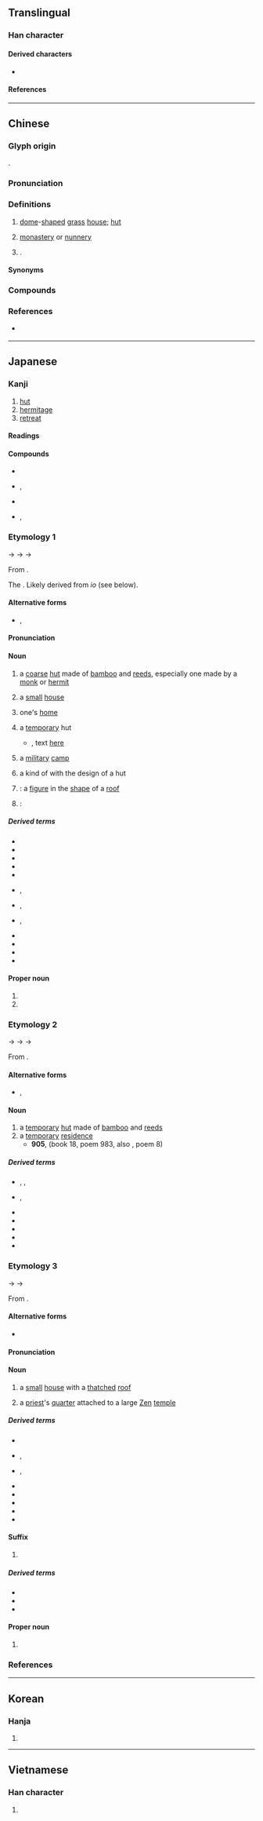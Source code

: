 {{also|菴}}
{{character info}}
==Translingual==

===Han character===
{{Han char|rn=53|rad=广|as=08|sn=11|four=00216|canj=IKLU|ids=⿸广奄}}

====Derived characters====
* {{l|mul|[[𫫡]], [[𧫥]], [[𪩑]], [[蓭]]}}

====References====
{{Han ref|kx=0347.160|dkj=09369|dj=0657.240|hdz=20887.060|uh=5EB5}}

----

==Chinese==
{{zh-forms|t2=菴|alt=厂-in names,广-in names,盦}}

===Glyph origin===
{{Han etym}}
{{Han compound|广|奄|ls=psc|c1=s|c2=p|t1=house}}.

===Pronunciation===
{{zh-pron
|m=ān
|m-s=ngan1
|c=am1
|c-t=am1
|g=ngon1
|h=pfs=âm;gd=am1
|j=ghan1
|mb=ó̤ng
|md=ăng
|mn=am
|mn-t=am1
|w=1oe
|x=ngan1
|oc=y
|mc=y
|cat=n,pn
}}

===Definitions===
{{zh-hanzi}}

# [[dome]]-[[shape]]d [[grass]] [[house]]; [[hut]]
# {{lb|zh|Buddhism}} [[monastery]] or [[nunnery]]
# {{surname|zh}}.

====Synonyms====
{{zh-dial|尼姑庵}}

===Compounds===
{{zh-der|青龍庵|庵堂|庵寺|庵主|尼姑庵|小庵|庵觀|尼庵|普庵咒|普庵老祖|陶庵夢憶|老郎庵|觀音庵|茶庵嶺}}

===References===
* {{q|Min Nan}} {{R:nan:tdj|325|v=1|p=23}}

{{zh-cat|Buddhism}}

----

==Japanese==

===Kanji===
{{ja-kanji|grade=|rs=广08}}

# [[hut]]
# [[hermitage]]
# [[retreat]] {{gloss|a peaceful, quiet place, esp. one meant for meditation or prayer}}

====Readings====
{{ja-readings
|goon=おん<おむ
|kanon=あん<あむ
|kun=いお-<いほ-, いおり-<いほり-, いお-る<いほ-る
}}

====Compounds====
{{der-top|Compounds}}
* {{ja-r|草庵|そうあん|thatched hut}}
* {{ja-r|沢庵|たくあん}}, {{ja-r|沢庵|たくわん}}
* {{ja-r|竹庵|^ちくあん}}
* {{ja-r|幽庵 焼き|ゆうあん やき|rom=-}}, {{ja-r|柚庵 焼き|ゆうあん やき}}
{{der-bottom}}

===Etymology 1===
{{wp|lang=ja}}
{{ja-kanjitab|いおり|yomi=k}}
{{IPAchar|/ipori/}} → {{IPAchar|/ifori/}} → {{IPAchar|/ihʷori/}} → {{IPAchar|/iori/}}

From {{inh|ja|ojp|sort=いおり|-}}.

The {{ja-etym-renyokei|庵る|いおる|to [[reside]] in a [[temporary]] [[hut]]|pos=obsolete}}. Likely derived from ''io'' (see below).

====Alternative forms====
* {{ja-l|廬}}, {{ja-l|菴}}

====Pronunciation====
{{ja-pron|yomi=k|いおり|acc=0|acc_ref=DJR}}

====Noun====
{{ja-noun|いおり|hhira=いほり}}

# a [[coarse]] [[hut]] made of [[bamboo]] and [[reed]]s, especially one made by a [[monk]] or [[hermit]]
#: {{syn|ja|庵室|tr=anshitsu|草庵|tr2=sōan}}
# a [[small]] [[house]]
# {{lb|ja|humble|sort=いおり}} one's [[home]]
# a [[temporary]] hut
#* {{RQ:Manyoshu|10|2235}}, text [http://jti.lib.virginia.edu/japanese/manyoshu/Man10Yo.html#2235 here]
#*: {{ja-usex|m=秋%田%苅 客%乃'''廬入'''尓 四具礼%零 我袖%沾 干人無%二|m_kana=あき%た%かる たび%の'''いほり'''に しぐれ%ふり わがそで%ぬれぬ ほすひとなし%に|秋%田 刈る 旅 の '''いほり''' に しぐれ 降り 我が 袖 濡れぬ 干す 人 なし に|あき%-た かる たび の '''いほり''' に しぐれ ふり わが そで ぬれぬ ほす ひと なし に|rom=aki-ta karu tabi no '''iori''' ni shigure furi waga sode nurenu hosu hito nashi ni}}
# a [[military]] [[camp]] {{gl|attested in the ''{{w|Wamyō Ruijushō}}''}}
#: {{syn|ja|-}}{{ja-r|軍営|ぐんえい}}
# a kind of {{ja-r|家紋|かもん|[[family]] [[crest]]}} with the design of a hut
# {{short for|ja|庵形|tr=iori-gata|nodot=1|sort=いおり}}: a [[figure]] in the [[shape]] of a [[roof]]
# {{short for|ja|庵看板|tr=iori kanban|nodot=1}}: {{rfdef|ja}}

=====Derived terms=====
{{der-top}}
* {{ja-r|庵さす|いおり さす}}
* {{ja-r|庵す|いおりす}}
* {{ja-r|庵%形|いおり%-がた}}
* {{ja-r|庵 看板|いおり かんばん}}
* {{ja-r|庵%点|いおり%-てん}}
* {{ja-r|庵の梅|^いおり の うめ|rom=-}}, {{ja-r|庵%梅|^いおり の% うめ}}
* {{ja-r|庵 木瓜|いおり もっこう}}, {{ja-r|庵に木瓜|いおり に もっこう}}
* {{ja-r|桂庵|けいあん|rom=-}}, {{ja-r|慶庵|けいあん}}
* {{ja-r|草の庵|くさ の いおり}}
* {{ja-r|苔の庵|こけ の いおり}}
* {{ja-r|笹の庵|ささ の いおり}}
* {{ja-r|柴の庵|しば の いおり}}
{{der-bottom}}

====Proper noun====
{{ja-pos|proper|いおり|hhira=いほり}}

# {{given name|ja|female|A=a|sort=いおり}}
# {{surname|ja}}

===Etymology 2===
{{ja-kanjitab|いお|yomi=k}}
{{IPAchar|/ipo/}} → {{IPAchar|/ifo/}} → {{IPAchar|/ihʷo/}} → {{IPAchar|/io/}}

From {{inh|ja|ojp|sort=いお|-}}.

{{rfe|ja}}

====Alternative forms====
* {{ja-l|廬}}, {{ja-l|菴}}

====Noun====
{{ja-noun|いお|hhira=いほ}}

# a [[temporary]] [[hut]] made of [[bamboo]] and [[reed]]s
# a [[temporary]] [[residence]]
#* '''905''', ''{{w|Kokin Wakashū}}'' (book 18, poem 983, also ''{{w|Ogura Hyakunin Isshu|Hyakunin Isshu}}'', poem 8)
#*: {{ja-usex|わが'''庵'''は都のたつみしかぞすむ世をうぢ山と人はいふなり|わが '''いほ''' は みよこ の たつみ しか ぞ すむ よ を うぢやま と ひと は いふ なり|rom=waga '''io''' wa miyako no tatsumi shika zo sumu yo o Ujiyama to hito wa iunari}}

=====Derived terms=====
{{der-top}}
* {{ja-r|仮庵|かり.いお}}, {{ja-r|仮庵|かりほ}}, {{ja-r|仮庵|かりお}}
* {{ja-r|刈%穂の庵|かり%ほ の いお|rom=-}}, {{ja-r|刈り穂の庵|かりほ の いお}}
* {{ja-r|草の庵|くさ の いお}}
* {{ja-r|苔の庵|こけ の いお}}
* {{ja-r|笹の庵|ささ の いお}}
* {{ja-r|伏せ庵|ふせいお}}
* {{ja-r|曲げ庵|まげいお}}
{{der-bottom}}

===Etymology 3===
{{ja-kanjitab|あん|yomi=o}}
{{IPAchar|/am/}} → {{IPAchar|/amu/}} → {{IPAchar|/aɴ/}}

From {{der|ja|ltc|sort=あん|-}} {{ltc-l|庵|id=1}}.

====Alternative forms====
* {{ja-l|菴}}

====Pronunciation====
{{ja-pron|yomi=o|あん|acc=1|acc_ref=DJR}}

====Noun====
{{ja-noun|あん}}

# a [[small]] [[house]] with a [[thatch]]ed [[roof]]
# {{lb|ja|Buddhism|sort=あん}} a [[priest]]'s [[quarter]] attached to a large [[Zen]] [[temple]]

=====Derived terms=====
{{der-top}}
* {{ja-r|庵号|あんごう}}
* {{ja-r|庵室|あんしつ}}, {{ja-r|庵室|あんじつ}}
* {{ja-r|庵主|あんじゅ}}, {{ja-r|庵主|あんしゅ}}
* {{ja-r|御%庵|お%-あん}}
* {{ja-r|小庵|しょうあん}}
* {{ja-r|僧庵|そうあん}}
* {{ja-r|伯庵|^はくあん}}
* {{ja-r|不%識%庵|^ふ%しき%-あん}}
{{der-bottom}}

====Suffix====
{{ja-pos|suffix|あん}}

# {{rfdef|ja}}

=====Derived terms=====
* {{ja-r|幻住%庵|^げんじゅう%-あん}}
* {{ja-r|今日%庵|^こんにち%-あん}}
* {{ja-r|芭蕉%庵|^ばしょう%-あん}}

====Proper noun====
{{ja-pos|proper|あん}}

# {{surname|ja|sort=あん}}

===References===
<references />

----

==Korean==

===Hanja===
{{ko-hanja|암자|암}}

# {{rfdef|ko|sort=广08}}

----

==Vietnamese==

===Han character===
{{vi-readings|reading=am, im|rs=广08}}

# {{rfdef|vi|sort=广08}}